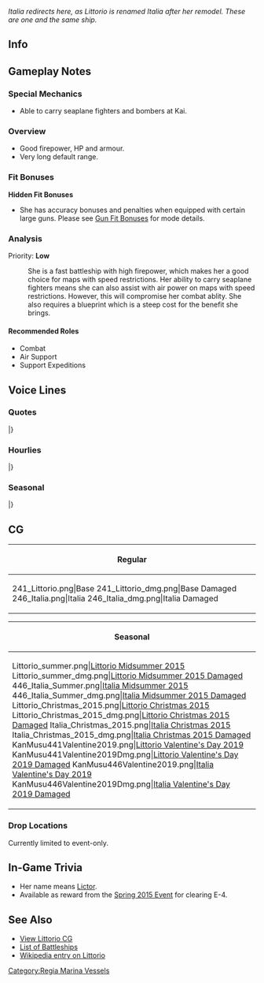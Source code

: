 ''Italia redirects here, as Littorio is renamed Italia after her remodel. These are one and the same ship.''

==Info==
{{KanmusuInfo|ID=241}}
{{KanmusuInfo|ID=246}}

==Gameplay Notes==
===Special Mechanics===
* Able to carry seaplane fighters and bombers at Kai.

===Overview===
* Good firepower, HP and armour.
* Very long default range.

===Fit Bonuses===
{{:{{BASEPAGENAME}}/Equipment Bonuses}}
'''Hidden Fit Bonuses'''
* She has accuracy bonuses and penalties when equipped with certain large guns. Please see [[Gun Fit Bonuses]] for mode details.

===Analysis===
Priority: '''Low'''

: She is a fast battleship with high firepower, which makes her a good choice for maps with speed restrictions. Her ability to carry seaplane fighters means she can also assist with air power on maps with speed restrictions. However, this will compromise her combat ablity. She also requires a blueprint which is a steep cost for the benefit she brings.

====Recommended Roles====
* Combat
* Air Support
* Support Expeditions

==Voice Lines==
===Quotes===
{{ShipquoteHeader}}
{{ShipquoteKai
|scenario = Introduction
|origin = Vittorio Veneto級戦艦2番艦 Littorioです。火力と速度には自信があるの。よろしくお願いしますね。
|translation = I'm the 2nd ship of the Vittorio Veneto-class battleships, Littorio. I'm confident in my firepower and speed. Please take good care of me.<ref>Her class is also referred to as the Littorio class since she and Vittoriio Veneto were laid down at the same time.</ref>
|audio = Littorio-Intro.ogg
}} 
{{ShipquoteKai
|scenario = Introduction
|kai = yes
|origin = Vittorio Veneto級戦艦二番艦、Littorio改、Italiaです。よろしくお願いしますね。
|translation = I'm the 2nd ship of the Vittorio Veneto-class battleships, the remodelled Littorio, Italia. Please take good care of me.<ref>She was renamed Italia in 1943 after the fall of the facist government.</ref>
|audio = Italia_Introduction.ogg
}} 
{{ShipquoteKai
|scenario = Library
|origin = パスタの国で生まれました。ヴィットリオ・ヴェネト級戦艦二番艦、リットリオです。
高速で兵装も充実した新鋭高速戦艦です。
妹のローマ共々、どうぞよろしくお願い致します。
|translation = I come from the Country of Pasta. I'm the 2nd ship of the Vittorio Veneto-class battleships, Littorio.
I'm a state-of-the-art fast battleship that has both firepower and speed.
Please take good care of me and my sister, Roma.
|audio = Littorio-Library_Intro.ogg
}}
{{ShipquoteKai
|scenario = Library
|kai = yes
|origin = パスタの国で生まれました。Vittorio Veneto級戦艦二番艦、Littorio改め、Italiaです。
高速で兵装も充実した新鋭高速戦艦です。
妹のRoma共々、どうぞよろしくお願い致します。
|translation =I come from the Country of Pasta. I'm the 2nd ship of the Vittorio Veneto-class battleships, the remodelled Littorio, Italia.
I'm a state-of-the-art fast battleship that has both firepower and speed.
Please take good care of me and my sister, Roma.
|audio = Italia_LibIntro.ogg
}}
{{ShipquoteKai
|scenario = Secretary 1
|origin = Buon giorno。Littorio、行けます！
|translation = Good morning. Littorio, heading off!
|audio = Littorio-Sec1.mp3
}}
{{ShipquoteKai
|scenario = Secretary 1
|kai = yes
|origin = Buon giorno。Italiaです、行けます！
|translation = Good morning. Italia, heading off!
|audio = Italia-Sec1.mp3
}}
{{ShipquoteKai
|scenario = Secretary 2
|origin = 提督、Littorioをお呼びでしょうか？
|translation = Did you call me, Admiral?
|audio = Littorio-Secretary_2.ogg
}}
{{ShipquoteKai
|scenario = Secretary 2
|kai = yes
|origin = 提督、Italiaをお呼びでしょうか。
|translation = Did you call me, Admiral?
|audio = Italia_Sec2.ogg
}}
{{ShipquoteKai
|scenario = Secretary 3
|origin = コレが日本の挨拶。なんて…なんて地中海的な！って、提督！もう、怒りますよ？
|translation = So this is the way Japanese greet each other. Just... just like in the Mediterranean! Ad-admiral! I'll get angry if you continue alright?
|audio = Littorio-Secretary_3.ogg
}}
{{ShipquoteKai
|scenario = Secretary Idle
|origin = Fritz…FritzX…なんでしょう、頭の中に湧き起こるこの不思議な言葉は…提督、ご存じないですか？…そうですか…
|translation = Fritz... Fritz X... I wonder what's this strange word that makes all these feelings burst forth in my head... Do you know what it is, Admiral? ...I see...<ref>She was seriously damaged by a [https://en.wikipedia.org/wiki/Fritz_X Fritz X] radio guided bomb. Roma was sunk in the same attack.</ref>
|audio = Littorio-Secretary_Idle.ogg
}}
{{ShipquoteKai
|scenario = Secretary (Married)
|origin = 提督、地中海風の美味しいパスタ、作ったんです。ご一緒にいかがですか？とっておきのワインもお持ちしますね。うふふっ♪
|translation = Admiral, I made some delicious Mediterranean-style pasta. Shall we eat it together? I also have some special reserve wine. Ufufu♪
|audio = Littorio-Secretary_Married.ogg
}}
{{ShipquoteKai
|scenario = Secretary (Married)
|kai = yes
|origin = 提督、外国生まれの私をこれまで大切に育てて頂いて、本当に感謝しています。ありがとうございます。提督、いつまでも…出来ることなら、いつまでもご一緒にっ…
|translation = I'm really thankful that you've raised a foreign-born girl like me so specially, Admiral. Thank you very much. If possible... If possible, I'd like us to stay together forever, Admiral...
|audio = Italia SecWed.ogg
}}
{{ShipquoteKai
|scenario = Wedding
|origin = 提督、改まって何でしょうか？えっ、これを私に？本当に？あ、ありがとうございます、提督…大切に、大切にします！
|translation = Why are you being so formal, Admiral? Eh, is this for me? Really? Th-thank you very much, Admiral... I'll always treasure this!
|audio = Littorio-Wedding.ogg
}}
{{ShipquoteKai
|scenario = Player's Score
|origin = 提督、情報確認ですね。お持ちします。
|translation = You want to review the intelligence, Admiral. I'll go get it.
|audio = Littorio-Player_Score.ogg
}}
{{ShipquoteKai
|scenario = Joining the Fleet
|origin = Italiaの本当の力、お見せします！戦艦Littorio、抜錨します！
|translation = I'll show you what Italy is really capable of! Battleship Littorio, setting sail!
|audio = Littorio-Joining_A_Fleet.ogg
}}
{{ShipquoteKai
|scenario = Joining the Fleet
|kai = yes
|origin = わたしたちの本当の力、お見せします！　戦艦イタリア、抜錨です！
|translation = I'll show you what we're really capable of! Battleship Italia, setting sail!
|audio = Italia_Join_Fleet.ogg
}}
{{ShipquoteKai
|scenario = Equipment 1
|origin = Grazie!助かります。
|translation = Grazie! This helps.
|audio = Littorio-Equipment_1.ogg
}}
{{ShipquoteKai
|scenario = Equipment 2
|origin = これなRomaにも負けませんね！うふふ♪
|translation = Now I won't lose to Roma! ufufu♪
|audio = Littorio-Equipment_2.ogg
}}
{{ShipquoteKai
|scenario = Equipment 3
|origin = あら～、いいですね、いいと思います。
|translation = Oh, I think that this is really nice.
|audio = Littorio-Equipment_3.ogg
}}
{{ShipquoteKai
|scenario = Supply
|origin = 美味しいパスタ、食べたいですね。
|translation = I want to eat delicious pasta.
|audio = Littorio-Supply.ogg
}}
{{ShipquoteKai
|scenario = Supply
|kai = yes
|origin = もしかして、少し太ったかしら？パスタ、控えたほうがいいかな…
|translation = Could I have gained a little weight? I should probably stop eating so much pasta...
|audio = Italia-Supply.mp3
}}
{{ShipquoteKai
|scenario = Docking (Minor)
|origin = すみません、少しダメージをうけました。ドック入りしますね。
|translation = Sorry, I've taken a bit of damage. I'll be in the docks.
|audio = Littorio-Repair_Light_Damage.ogg
}}
{{ShipquoteKai
|scenario = Docking (Major)
|origin = 申し訳ありません。少し、本格的にドック入りします。ごめんなさい。
|translation = Please forgive me. I'll need to be in the docks for quite a while. I'm sorry.
|audio = Littorio-Repair_Medium_Damage.ogg
}}
{{ShipquoteKai
|scenario = Construction
|origin = 提督、新たな艦が戦列に加わりました。
|translation = Admiral, a new ship has joined the front lines.
|audio = Littorio-Ship_Construction.ogg
}}
{{ShipquoteKai
|scenario = Return From Sortie
|origin = 艦隊が無事戻りました。皆さん、大変お疲れ様でした。
|translation = The fleet has returned safely. Thank you for all your hard work, everyone.
|audio = Littorio-Return_From_Sortie.ogg
}}
{{ShipquoteKai
|scenario = Starting a Sortie
|origin =  Roma？置いて行くわよ？戦艦Littorio、出撃します！
|translation = Roma? I'll leave you behind you know? Battleship Littorio, sortieing!
|audio = Littorio-Start_Sortie.ogg
}}
{{ShipquoteKai
|scenario = Starting a Sortie
|kai = yes
|origin = Roma、大丈夫ね？よ～し、戦艦Italia、出撃します！
|translation = Are you alright, Roma? Alright then, Battleship Italia, sortieing!
|audio = Italia_Sortie.ogg
}}
{{ShipquoteKai
|scenario = Starting a Battle
|origin = 敵艦発見！砲戦用意！いよいよ、実戦ですね。
|translation = Enemy ships spotted! Ready for battle! It's finally time to fight.
|audio = Littorio-Battle_Start.ogg
}}
{{ShipquoteKai
|scenario = Attack
|origin = 一番、二番主砲狙え…今よ、撃て！
|translation = No.1 turret, No.2 turret, aim... Now, fire!
|audio = Littorio-Attack.ogg
}}
{{ShipquoteKai
|scenario = Air Battle/ Daytime Spotting/ Night Battle Attack
|origin = これが主力艦同士の艦隊戦…そうなのね、これが…
|translation = So this is how a fight between capital ships... So this is how it is...
|audio = Littorio-Night_Attack.ogg
}}
{{ShipquoteKai
|scenario = Night Battle
|origin =夜の戦いですね…やってみましょう。このLittorioに続いてください！
|translation = It's a battle at night... Let's do this. Please follow me!
|audio = Littorio-Night_Battle.ogg
}}
{{ShipquoteKai
|scenario = Night Battle
|kai = yes
|origin = 夜の戦いも…私、負けません！このItaliaに続いてください！
|translation = I won't lose... during battles at night either! Please follow me!
|audio = Italia_Nightbattle.ogg
}}
{{ShipquoteKai
|scenario = MVP
|origin =え、Littorioが一番ですか？やだ、ありがとうございます。少し照れますね。
|translation = What? I'm number one? Aww, thank you. I'm a little embarrassed.
|audio = Littorio-MVP.ogg
}} 
{{ShipquoteKai
|scenario = MVP
|kai = yes
|origin = Italiaが一番なんですか？ やだ、ありがとうございます。嬉しいですね。
|translation = I'm number one? Aww, thank you very much. I'm really happy.
|audio = Italia_MVP.ogg
}}
{{ShipquoteKai
|scenario = Minor Damage 1
|origin =きゃぁ！？や、やられたの？
|translation = Kyah! I-I'm hit?
|audio = Littorio-Minor_Damage_1.ogg
}}
{{ShipquoteKai
|scenario = Minor Damage 2
|origin =いやぁ！？やだ…、当ててくるのね… 
|translation = No!? No... I'm hit...
|audio = Littorio-Minor_Damage_2.ogg
}}
{{ShipquoteKai
|scenario = Major Damage
|origin =くぅ…かなりのダメージが…でもLittorio、このくらいでは、沈みは…しません！
|translation = Guh... I've taken a lot of damage... But I won't sink from something... like this!
|audio = Littorio-Moderately_Damaged.ogg
}}
{{ShipquoteKai
|scenario = Sunk
|origin =私も、沈むのですね？Roma、あなたは…今度は、ゆっくり来るのよ？…おやすみ…なさい…
|translation = So I'm sinking too? You should... take your time following me this time alright, Roma? ...Good... night...
|audio = Littorio-Sunk.ogg
}}
|}<references/>

{{clear}}

===Hourlies===
{{ShipquoteHeader | type = hourly}}
{{ShipquoteKai
|scenario = 00:00 
|origin = 提督、日付が変わりました。本日はわたしが、お側で時刻をお知らせしますね。うふふっ
|translation = Admiral, the date has changed. I'll be announcing the time for you today. Ufufu~
|audio = Italia-Hourly_0000.ogg
}}
{{ShipquoteKai
|scenario = 01:00 
|origin = マルヒト、マルマル。提督、お疲れですか？ワイン、お持ちします？
|translation = 0100. Admiral, are you tired? Would you like some wine?
|audio = Italia-Hourly_0100.ogg
}}
{{ShipquoteKai
|scenario = 02:00 
|origin = マルフタ、マルマル。ここ夜は少し冷えますね。提督、大丈夫ですか？
|translation = 0200. The nights here get a bit chilly. Admiral, are you alright?
|audio = Italia-Hourly_0200.ogg
}}
{{ShipquoteKai
|scenario = 03:00 
|origin = マルサン、マルマル。ふぁー......あっ、ごめんなさい、提督。ホットワインでも、お作りしましょうか？身体が温まりますよ。
|translation = 0300. *yawn*... Ah, my apologies, Admiral. Shall I make some warm wine? It'll warm you right up.
|audio = Italia-Hourly_0300.ogg
}}
{{ShipquoteKai
|scenario = 04:00 
|origin = マルヨン、マルマル。そろそろ朝ですね。夜明け前…なんだか気持ちいい…
|translation = 0400. It's almost morning. The moments before dawn... somehow feel great...
|audio = Italia-Hourly_0400.ogg
}}
{{ShipquoteKai
|scenario = 05:00 
|origin = マルゴー、マルマル。提督、buon giorno！そろそろ皆さん、起こしてきますね。
|translation = 0500. Admiral, good morning! I'll go wake everyone up soon.
|audio = Italia-Hourly_0500.ogg
}}
{{ShipquoteKai
|scenario = 06:00 
|origin = マルロク、マルマル。んー、気持ちのいい朝ですね。ご朝食は何になさいます？
|translation = 0600. Ngh, What a pleasant morning. What would you like for breakfast?
|audio = Italia-Hourly_0600.ogg
}}
{{ShipquoteKai
|scenario = 07:00 
|origin = マルナナ、マルマル。提督、今朝の朝食は、croissantとミルクたっぷりのcaffé latteをご用意しました。召し上がれ！
|translation = 0700. Today's breakfast consists of croissants and caffé latte with plenty of milk. Please help yourself!
|audio = Italia-Hourly_0700.ogg
}}
{{ShipquoteKai
|scenario = 08:00 
|origin = マルハチ、マルマル。提督、そろそろ艦隊運用を始めましょう。まずは、遠征の指示からでよろしいでしょうか？
|translation = 0800. Admiral, shall we start deploy the fleets soon? Shall we start by sending out expeditions?
|audio = Italia-Hourly_0800.ogg
}}
{{ShipquoteKai
|scenario = 09:00 
|origin = マルキュー、マルマル。ふぅ…、Romaはちゃんとやってるかしら？
|translation = 0900. Whew... I wonder if Roma is doing her duties properly?
|audio = Italia-Hourly_0900.ogg
}}
{{ShipquoteKai
|scenario = 10:00 
|origin = ヒトマル、マルマル。ああ！ドイツの娘達もこの艦隊に？そうですか…そう…
|translation = 1000. Ah! There are German ships in this fleet too? So that's it... I see...
|audio = Italia-Hourly_1000.ogg
}}
{{ShipquoteKai
|scenario = 11:00 
|origin = ヒトヒト、マルマル。提督、もうすぐお昼ですね。何になさいますか？
|translation = 1100. Admiral, it's almost time for lunch. What would you like today?
|audio = Italia-Hourly_1100.ogg
}}
{{ShipquoteKai
|scenario = 12:00 
|origin = ヒトフタ、マルマル。Primo piattoは、魚介のパスタ。Secondoはお肉。Contornoも大切ですね。ワインは、赤でいいかしら？
|translation = 1200. The first dish is a seafood pasta. The second will be meat. The side dish is also important. Are you okay with a red wine?<ref>Primo, secondo and contorno are all [https://en.wikipedia.org/wiki/Italian_meal_structure Italian meal structure] terms referring to first, second and side dishes.</ref>
|audio = Italia-Hourly_1200.ogg
}}
{{ShipquoteKai
|scenario = 13:00 
|origin = ヒトサン、マルマル。えー…お昼、多すぎましたか？すみません。では、夜は少し控えめにしますね。
|translation = 1300. Eh... There was too much for lunch? Sorry. I'll just make dinner lighter then.
|audio = Italia-Hourly_1300.ogg
}}
{{ShipquoteKai
|scenario = 14:00 
|origin = ヒトヨン、マルマル。さぁ、午後も頑張ってまいりましょう！どの海域へ艦隊を出撃させましょうか？やはり西方？
|translation = 1400. Now, let's do our best during the afternoon! Where should we sortie the fleet to? Shall we send them westward?
|audio = Italia-Hourly_1400.ogg
}}
{{ShipquoteKai
|scenario = 15:00 
|origin = ヒトゴー、マルマル。日本の高速戦艦もいいですね。いいと思います。
|translation = 1500. The Japanese fast battleships aren't bad either. I think they're good.<ref>Referring to the Kongou sisters.</ref>
|audio = Italia-Hourly_1500.ogg
}}
{{ShipquoteKai
|scenario = 16:00 
|origin = ヒトロク、マルマル。あの戦艦、芸術的な上部構造物…。艦橋はアートですね。
|translation = 1600. That battleship has an artistic superstructure... The bridge is a work of art.<ref>Likely [[Yamashiro]] or [[Fusou]] who were famous for their pagoda bridges.</ref>
|audio = Italia-Hourly_1600.ogg
}}
{{ShipquoteKai
|scenario = 17:00 
|origin = ヒトナナ、マルマル。提督、日本の夕日も綺麗ですね。地中海も、綺麗なんですよ？
|translation = 1700. Admiral, Japanese sunsets are beautiful too. The Mediterranean sunset is beautiful too you know?
|audio = Italia-Hourly_1700.ogg
}}
{{ShipquoteKai
|scenario = 18:00 
|origin = ヒトハチ、マルマル。さぁ、そろそろ夕食の準備を致しますね。今晩のワインは、赤白どちらになさいます？夜は、白からかしら？
|translation = 1800. Now, it's about time I get started preparing dinner. Would you prefer red or white wine tonight? I suppose white would be suitable for night?
|audio = Italia-Hourly_1800.ogg
}}
{{ShipquoteKai
|scenario = 19:00 
|origin = ヒトキュー、マルマル。お夕食お持ちしますね。ゆっくりと召し上がれ！ワインもどうぞ。まぁ！素敵な飲みっぷりです！
|translation = 1900. Dinner is served. Please take your time and enjoy it! Have some wine too. Well now! You've got a wonderful drinking posture!
|audio = Italia-Hourly_1900.ogg
}}
{{ShipquoteKai
|scenario = 20:00 
|origin = フタマルマルマル。提督、次は赤を開けますね。ええっと...どれにしようかしら...あっ、チーズとdolceは何になさいます？
|translation = 2000. Admiral, I'll go ahead and open up the red next. Ummm... Which one should I pick... Ah, what would you like for cheese and dessert?
|audio = Italia-Hourly_2000.ogg
}}
{{ShipquoteKai
|scenario = 21:00 
|origin = フタヒト、マルマル。提督、お強いですね。夕食も平らげて頂いて、私もお作りしがいがあります。いいと思います。
|translation = 2100. Admiral, you're good. You polished off dinner that I made. I think it's great.
|audio = Italia-Hourly_2100.ogg
}}
{{ShipquoteKai
|scenario = 22:00 
|origin = フタフタ、マルマル。少し、Romaの様子が気になりますね。提督、少しだけ席を外しますね。すみません。
|translation = 2200. I'm a bit worried about how Roma is getting along. Admiral, allow me to step away for a while. Excuse me.
|audio = Italia-Hourly_2200.ogg
}}
{{ShipquoteKai
|scenario = 23:00 
|origin = フタサン、マルマル。大丈夫、Romaも元気にやってるみたい。わたし、少し心配性なんでしょうか？すみません。
|translation = 2300. Everything is all right, Roma was doing great too. I was worrying a bit too much? Sorry.
|audio = Italia-Hourly_2300.ogg
}}
|} <references/>

{{clear}}

===Seasonal===
{{SeasonalHeaderOld}}
{{SeasonalQuote
|scenario = [[Seasonal/Rainy_Season_2015|Rainy Season 2015]]
|origin = 何か雨が多いですね最近。これが日本の、梅雨というものなんですね。勉強になります。
|translation =	It’s been raining a lot recently. So this is Japan’s rainy season. I’ve learned something.
|audio = Littorio_Rainy_Secretary_1.ogg
|notes =
}}
{{SeasonalQuote
|scenario = [[Seasonal/Early_Summer_Season_Update|Early Summer 2015]]
|origin = もうすぐ夏ですね……提督。新しい水着を試してみたいですね。ふふふ、楽しみです♪
|translation =	It’s almost summer… I’d like to try some new swimsuits, Admiral. Fufufu, I can’t wait♪
|audio = Littorio_Early_Summer_HQ.ogg
|notes =
}}
{{SeasonalQuote
|scenario = [[Seasonal/Mid_Summer_Season_Update|Midsummer 2015]]
|origin = 提督、夏ですね。ご一緒に、海に行きましょ？ あぁ、そうじゃなくて、泳ぎに…です。新しい 水着も 用意、したのです。フフッ…
|translation =	It’s summer, Admiral. Would you like to go to the sea with me? Ah, I meant for… swimming. I have a new swimsuit too. Fufu…
|audio = Littorio_Mid_Summer.ogg
|notes =
}}
{{SeasonalQuote
|scenario = [[Seasonal/Christmas_2015|Christmas 2015]]
|origin = Buone feste。提督、メリークリスマス！
|translation =	Happy holidays. Merry Christmas, Admiral!
|audio = Littorio_Christmas_2015_Sec1.ogg
|notes =Littorio
}}
{{SeasonalQuote
|scenario = [[Seasonal/Christmas_2015|Christmas 2015]]
|origin = Buone feste。提督、メリークリスマス！はい、私からのプレゼントです！ちゅっ！
|translation =	Happy holidays. Merry Christmas, Admiral! Here’s a present from me! *kiss*
|audio = Italia_Christmas_2015_sec1.ogg
|notes =Italia
}}
{{SeasonalQuote
|scenario = [[Seasonal/End_of_Year_2015|End of Year 2015]]
|origin = もう年末なんですね。Roma、ちゃんとお掃除をしないとよ！え？私の方が散らかっている？あら、そ、そうね。あら。
|translation =	It’s already the end of the year. Make sure you clean properly, Roma! Eh? My room is a mess? Oh, y-you’re right. Oh dear.
|audio = Littorio_Year_End_2015_Sec1.ogg
|notes = 
}}
{{SeasonalQuote
|scenario = [[Seasonal/New_Year_2016|New Year 2016]]
|origin = Buon anno！提督、明けましておめでとうございます！今年もよろしくお願いたしますね。
|translation =	Happy New Year! Happy New Year, Admiral! Please take care of me again this year.
|audio = Littorio_New_Years_Day_2016_Sec1.ogg
|notes = 
}}
{{SeasonalQuote
|scenario = [[Seasonal/Setsubun_2016|Setsubun 2016]]
|origin = セ…ツ…ブーン？ セッツ…ブーン？この行事は、とても不思議な響きですね。
|translation =	Se… tsu… buun? Settsu… buun? This event has a really strange sounding name.
|audio = Littorio_Setsubun_2016_Sec1.ogg
|notes = 
}}
{{SeasonalQuote
|scenario = [[Seasonal/White_Day_2016|White Day 2016]]
|origin = 提督、これをお返しに？ありがとうございます。私、とても嬉しいです！…うふふ♪
|translation =	Is this a retun gift, Admiral? Thank you very much. I’m really happy! …Ufufu~♪
|audio = Littorio_White_Day_2016.ogg
|notes = 
}}
{{SeasonalQuote
|scenario = [[Seasonal/Coming_of_Spring_2016|Spring 2016]]
|origin = 春ですね、提督。日本の桜、きれいです。ローマと三人で、お花見もいいですね。私、パスタ弁当を作りますね。
|translation =	It’s spring, Admiral. Japanese cherry blossoms are beautiful. It’d be nice if we could go cherry blossom viewing with Roma. I’ll make a pasta lunch box.
|audio = Italia_Spring_2016_Sec1.mp3
|notes = 
}}
{{SeasonalQuote
|scenario = [[Seasonal/Third_Anniversary|3rd Anniversary]]
|origin = 提督、三周年だそうですよね。本当におめでとうございます。私たちも嬉しいですね。
|translation =	It’s the 3rd Anniversary, Admiral. My sincerest congratulations. We’re happy.
|audio = Littorio_3rd_Anniversary_Sec1.mp3
|notes = 
}}
{{SeasonalQuote
|scenario = [[Seasonal/Fifth_Anniversary|5th Anniversary]]
|origin = 提督、この大切な一日ご一緒にできて、私、幸せです。提督に祝福がありますように。
|translation =	I’m happy that you’d spend such an important day with me, Admiral. Bless you.
|audio = Littorio_5th_Anniversary_Sec1.mp3
|notes = 
}}
{{SeasonalQuote
|scenario = [[Seasonal/Valentine%27s_Day_2019|Valentine's Day 2019]]
|origin = はい、提督、私からの特製dolceです。味わって食べてくださいね。えへへ。
|translation =	Here, Admiral; it's some special sweets from me. Take your time to enjoy the taste. Ehehe.
|audio = Italia_Valentines_2019_Sec1.mp3
|notes = 
}}
|}<references/>

{{clear}}

==CG==
{| class="mw-collapsible mw-collapsed wikitable" style="width: 100%;"
!Regular
|-
|<gallery>
241_Littorio.png|Base
241_Littorio_dmg.png|Base Damaged
246_Italia.png|Italia
246_Italia_dmg.png|Italia Damaged
</gallery>
|}

{| class="mw-collapsible mw-collapsed wikitable" style="width: 100%;"
!Seasonal
|-
|<gallery>
Littorio_summer.png|[[Seasonal/Mid_Summer_Season_Update|Littorio Midsummer 2015]]
Littorio_summer_dmg.png|[[Seasonal/Mid_Summer_Season_Update|Littorio Midsummer 2015 Damaged]]
446_Italia_Summer.png|[[Seasonal/Mid_Summer_Season_Update|Italia Midsummer 2015]]
446_Italia_Summer_dmg.png|[[Seasonal/Mid_Summer_Season_Update|Italia Midsummer 2015 Damaged]]
Littorio_Christmas_2015.png|[[Seasonal/Christmas_2015|Littorio Christmas 2015]]
Littorio_Christmas_2015_dmg.png|[[Seasonal/Christmas_2015|Littorio Christmas 2015 Damaged]]
Italia_Christmas_2015.png|[[Seasonal/Christmas_2015|Italia Christmas 2015]]
Italia_Christmas_2015_dmg.png|[[Seasonal/Christmas_2015|Italia Christmas 2015 Damaged]]
KanMusu441Valentine2019.png|[[Seasonal/Valentine%27s_Day_2019|Littorio Valentine's Day 2019]]
KanMusu441Valentine2019Dmg.png|[[Seasonal/Valentine%27s_Day_2019|Littorio Valentine's Day 2019 Damaged]]
KanMusu446Valentine2019.png|[[Seasonal/Valentine%27s_Day_2019|Italia Valentine's Day 2019]]
KanMusu446Valentine2019Dmg.png|[[Seasonal/Valentine%27s_Day_2019|Italia Valentine's Day 2019 Damaged]]
</gallery>
|}

===Drop Locations===
Currently limited to event-only.

==In-Game Trivia==
*Her name means [https://en.wikipedia.org/wiki/Lictor Lictor].
*Available as reward from the [[Spring 2015 Event]] for clearing E-4.

==See Also==
*[[Littorio/Gallery|View Littorio CG]]
*[[EliteBB|List of Battleships]]
*[[wikipedia:Italian_battleship_Littorio|Wikipedia entry on Littorio]]

{{shiplist}}
[[Category:Regia Marina Vessels]]